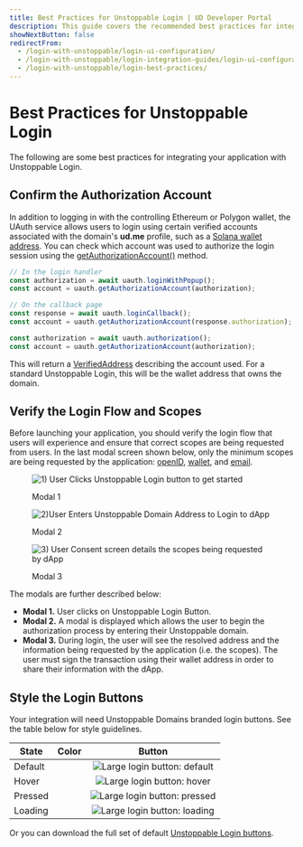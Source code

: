```yaml
---
title: Best Practices for Unstoppable Login | UD Developer Portal
description: This guide covers the recommended best practices for integrating Unstoppable Login with your dApp.
showNextButton: false
redirectFrom:
  - /login-with-unstoppable/login-ui-configuration/
  - /login-with-unstoppable/login-integration-guides/login-ui-configuration/
  - /login-with-unstoppable/login-best-practices/
---
```



# Best Practices for Unstoppable Login

The following are some best practices for integrating your application with Unstoppable Login.

## Confirm the Authorization Account

In addition to logging in with the controlling Ethereum or Polygon wallet, the UAuth service allows users to login using certain verified accounts associated with the domain's **ud.me** profile, such as a [Solana wallet address](/identity/overview/featured-updates.md#login-with-verified-solana-wallet). You can check which account was used to authorize the login session using the [getAuthorizationAccount()](/identity/sdk-and-libraries/uauth-js.md#getauthorizationaccount) method.

```typescript @uauth/js loginWithPop()
// In the login handler
const authorization = await uauth.loginWithPopup();
const account = uauth.getAuthorizationAccount(authorization);
```

```typescript @uauth/js loginCallback()
// On the callback page
const response = await uauth.loginCallback();
const account = uauth.getAuthorizationAccount(response.authorization);
```

```typescript @uauth middleware
const authorization = await uauth.authorization();
const account = uauth.getAuthorizationAccount(authorization);
```

This will return a [VerifiedAddress](/identity/sdk-and-libraries/uauth-js.md#verifiedaddress) describing the account used. For a standard Unstoppable Login, this will be the wallet address that owns the domain.

## Verify the Login Flow and Scopes

Before launching your application, you should verify the login flow that users will experience and ensure that correct scopes are being requested from users.
In the last modal screen shown below, only the minimum scopes are being requested by the application: [openID](/identity/guides/login-scopes.md#openid),
[wallet](/identity/guides/login-scopes.md#wallet), and [email](/identity/guides/login-scopes.md#email).

<figure class="one-third-inline-block" vertical-align="bottom">

![1) User Clicks Unstoppable Login button to get started](/images/login-domains-modal1.png)

<figcaption>Modal 1</figcaption>
</figure>

<figure class="one-third-inline-block" vertical-align="bottom">

![2)User Enters Unstoppable Domain Address to Login to dApp](/images/login-domains-modal2-v3.png)

<figcaption>Modal 2</figcaption>
</figure>

<figure class="one-third-inline-block" vertical-align="bottom">

![3) User Consent screen details the scopes being requested by dApp](/images/consent-screen-marked-v2.png)

<figcaption>Modal 3</figcaption>
</figure>

The modals are further described below:

- **Modal 1.** User clicks on Unstoppable Login Button.
- **Modal 2.** A modal is displayed which allows the user to begin the authorization process by entering their Unstoppable domain.
- **Modal 3.** During login, the user will see the resolved address and the information being requested by the application (i.e. the scopes).
  The user must sign the transaction using their wallet address in order to share their information with the dApp.

## Style the Login Buttons

Your integration will need Unstoppable Domains branded login buttons. See the table below for style guidelines.

| State   |              Color              |                                    Button                                     |
| ------- | :-----------------------------: | :---------------------------------------------------------------------------: |
| Default | <ColorSample color='#0D67FE' /> | ![Large login button: default](/images/login-buttons/login-default-large.png) |
| Hover   | <ColorSample color='#0546B7' /> |   ![Large login button: hover](/images/login-buttons/login-hover-large.png)   |
| Pressed | <ColorSample color='#478BFE' /> | ![Large login button: pressed](/images/login-buttons/login-pressed-large.png) |
| Loading | <ColorSample color='#0D67FE' /> | ![Large login button: loading](/images/login-buttons/login-loading-large.png) |

Or you can download the full set of default [Unstoppable Login buttons](/images/login-buttons/ud-login-assets.zip).
